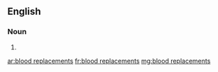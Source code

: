 ==English==

===Noun===
{{head|en}}

# {{plural of|blood replacement}}

[[ar:blood replacements]]
[[fr:blood replacements]]
[[mg:blood replacements]]